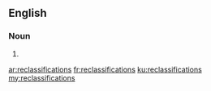 ==English==

===Noun===
{{head|en|plural}}

# {{plural of|reclassification|lang=en}}

[[ar:reclassifications]]
[[fr:reclassifications]]
[[ku:reclassifications]]
[[my:reclassifications]]